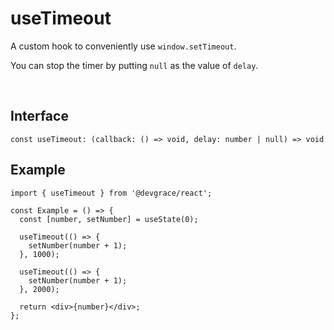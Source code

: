 # useTimeout

A custom hook to conveniently use `window.setTimeout`.

You can stop the timer by putting `null` as the value of `delay`.

<br />

## Interface
```tsx
const useTimeout: (callback: () => void, delay: number | null) => void
```

## Example

```tsx
import { useTimeout } from '@devgrace/react';

const Example = () => {
  const [number, setNumber] = useState(0);

  useTimeout(() => {
    setNumber(number + 1);
  }, 1000);

  useTimeout(() => {
    setNumber(number + 1);
  }, 2000);

  return <div>{number}</div>;
};
```